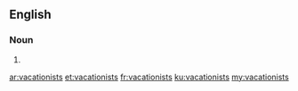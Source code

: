 ==English==

===Noun===
{{head|en|noun plural form}}

# {{plural of|vacationist|lang=en}}

[[ar:vacationists]]
[[et:vacationists]]
[[fr:vacationists]]
[[ku:vacationists]]
[[my:vacationists]]
